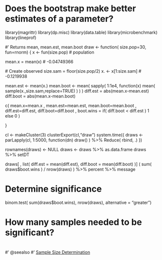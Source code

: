 
# Does the bootstrap make better estimates of a parameter?

library(magrittr)
library(dp.misc)
library(data.table)
library(microbenchmark)
library(lineprof)

#' Returns mean, mean.est, mean.boot
draw <- function( size.pop=30, fun=rnorm) {
  x <- fun(size.pop) # population

  mean.x = mean(x)  # -0.04749366

  # Create observed
  size.sam = floor(size.pop/2)
  x. <- x[1:size.sam] # -0.1219938

  mean.est <- mean(x.)
  mean.boot <- mean( sapply( 1:1e4, function(x) mean( sample(x.,size.sam,replace=TRUE) ) ) )
  diff.est  = abs(mean.x-mean.est)
  diff.boot = abs(mean.x-mean.boot)

  c(
      mean.x=mean.x
    , mean.est=mean.est, mean.boot=mean.boot
    , diff.est=diff.est, diff.boot=diff.boot
    , boot.wins = if( diff.boot < diff.est ) 1 else 0
  )

}


cl <- makeCluster(3)
clusterExport(cl,"draw")
system.time({
  draws <- parLapply(cl, 1:5000, function(dn) draw() ) %>% Reduce( rbind, .)
})


rownames(draws) <- NULL
draws <- draws %>% as.data.frame
draws %>% setDT

draws[ , list( diff.est = mean(diff.est), diff.boot = mean(diff.boot) )]
( sum( draws$boot.wins ) / nrow(draws) ) %>% percent %>% message

# Determine significance
  binom.test( sum(draws$boot.wins), nrow(draws), alternative = "greater")


# How many samples needed to be significant?
#
#' @seealso
#' [Sample Size Determination](https://en.wikipedia.org/wiki/Sample_size_determination)

